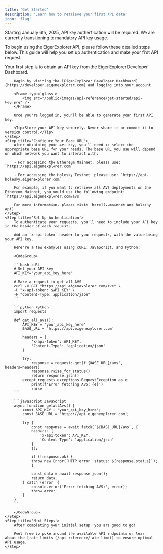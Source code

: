 ```yaml
---
title: 'Get Started'
description: 'Learn how to retrieve your first API data'
icon: 'flag'
---
```


<Warning>
    Starting January 6th, 2025, API key authentication will be required. We are
    currently transitioning to mandatory API key usage.
</Warning>

To begin using the EigenExplorer API, please follow these detailed steps below. This guide will help you set up authentication and make your first API request.

<Steps>
    <Step title='Generate Your API Key'>
        Your first step is to obtain an API key from the EigenExplorer Developer Dashboard. 
    
        Begin by visiting the [EigenExplorer Developer Dashboard](https://developer.eigenexplorer.com) and logging into your account. 
        
        <Frame type='glass'>
            <img src="/public/images/api-reference/get-started/api-key.png" />
        </Frame>

        Once you're logged in, you'll be able to generate your first API key.

        <Tip>Store your API key securely. Never share it or commit it to version control.</Tip>
    </Step>
    <Step title='Configure Your Base URL'>
        After obtaining your API key, you'll need to select the appropriate base URL for your needs. The base URL you use will depend on which network you want to interact with:

        - For accessing the Ethereum Mainnet, please use: `https://api.eigenexplorer.com`

        - For accessing the Holesky Testnet, please use: `https://api-holesky.eigenexplorer.com`

        For example, if you want to retrieve all AVS deployments on the Ethereum Mainnet, you would use the following endpoint: `https://api.eigenexplorer.com/avs`

        For more information, please visit [here](./mainnet-and-holesky-api).
    </Step>
    <Step title='Set Up Authentication'>
        To authenticate your requests, you'll need to include your API key in the header of each request.

        Add an `x-api-token` header to your requests, with the value being your API key.

        Here're a few examples using cURL, JavaScript, and Python:

        <CodeGroup>

        ```bash cURL
        # Set your API key
        API_KEY="your_api_key_here"

        # Make a request to get all AVS
        curl -X GET "https://api.eigenexplorer.com/avs" \
        -H "x-api-token: $API_KEY" \
        -H "Content-Type: application/json"
        ```

        ```python Python
        import requests

        def get_all_avs():
            API_KEY = 'your_api_key_here'
            BASE_URL = 'https://api.eigenexplorer.com'

            headers = {
                'x-api-token': API_KEY,
                'Content-Type': 'application/json'
            }

            try:
                response = requests.get(f'{BASE_URL}/avs', headers=headers)
                response.raise_for_status()
                return response.json()
            except requests.exceptions.RequestException as e:
                print(f'Error fetching AVS: {e}')
                raise
        ```

        ```javascript JavaScript
        async function getAllAvs() {
            const API_KEY = 'your_api_key_here';
            const BASE_URL = 'https://api.eigenexplorer.com';

            try {
                const response = await fetch(`${BASE_URL}/avs`, {
                headers: {
                    'x-api-token': API_KEY,
                    'Content-Type': 'application/json'
                }
                });

                if (!response.ok) {
                throw new Error(`HTTP error! status: ${response.status}`);
                }

                const data = await response.json();
                return data;
            } catch (error) {
                console.error('Error fetching AVS:', error);
                throw error;
            }
        }
        ```

        </CodeGroup>
    </Step>
    <Step title='Next Steps'>
        After completing your initial setup, you are good to go!

        Feel free to poke around the available API endpoints or learn about the [rate limits](/api-reference/rate-limit) to ensure optimal API usage.
    </Step>

</Steps>
